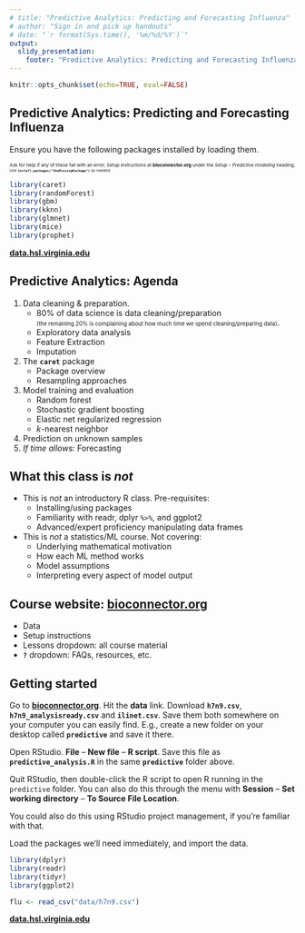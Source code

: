 ```yaml
---
# title: "Predictive Analytics: Predicting and Forecasting Influenza"
# author: "Sign in and pick up handouts"
# date: "`r format(Sys.time(), '%m/%d/%Y')`"
output: 
  slidy_presentation:
    footer: "Predictive Analytics: Predicting and Forecasting Influenza"
---
```


```r
knitr::opts_chunk$set(echo=TRUE, eval=FALSE)
```

## Predictive Analytics: Predicting and Forecasting Influenza {.bigger}

Ensure you have the following packages installed by loading them. 

<small><small><small>Ask for help if any of these fail with an error. Setup instructions at **bioconnector.org** under the _Setup_ -- _Predictive modeling_ heading.</small></small>  
<small><small><small>Use **`install.packages("theMissingPackage")`** as needed.</small></small></small>


```r
library(caret)
library(randomForest)
library(gbm)
library(kknn)
library(glmnet)
library(mice)
library(prophet)
```

**[data.hsl.virginia.edu](http://data.hsl.virginia.edu/)**

## Predictive Analytics: Agenda 

1. Data cleaning & preparation.
    - 80% of data science is data cleaning/preparation <small><small>  
    (the remaining 20% is complaining about how much time we spend cleaning/preparing data)</small></small>.
    - Exploratory data analysis
    - Feature Extraction
    - Imputation
1. The **`caret`** package
    - Package overview
    - Resampling approaches
1. Model training and evaluation
    - Random forest
    - Stochastic gradient boosting
    - Elastic net regularized regression
    - _k_-nearest neighbor
1. Prediction on unknown samples
1. _If time allows:_ Forecasting

## What this class is _not_ {.bigger}

- This is _not_ an introductory R class. Pre-requisites: 
    - Installing/using packages
    - Familiarity with readr, dplyr `%>%`, and ggplot2
    - Advanced/expert proficiency manipulating data frames
- This is _not_ a statistics/ML course. Not covering:
    - Underlying mathematical motivation
    - How each ML method works
    - Model assumptions
    - Interpreting every aspect of model output

## Course website: **[bioconnector.org](http://bioconnector.org)** {.bigger}

- Data
- Setup instructions
- Lessons dropdown: all course material
- **`?`** dropdown: FAQs, resources, etc.

## Getting started

Go to **[bioconnector.org](http://bioconnector.org)**. Hit the **data** link. Download **`h7n9.csv`**, **`h7n9_analysisready.csv`** and **`ilinet.csv`**. Save them both somewhere on your computer you can easily find. E.g., create a new folder on your desktop called **`predictive`** and save it there.

Open RStudio. **File** -- **New file** -- **R script**. Save this file as **`predictive_analysis.R`** in the same **`predictive`** folder above.

Quit RStudio, then double-click the R script to open R running in the `predictive` folder. You can also do this through the menu with **Session** -- **Set working directory** -- **To Source File Location**.

You could also do this using RStudio project management, if you're familiar with that.

Load the packages we'll need immediately, and import the data.

```r
library(dplyr)
library(readr)
library(tidyr)
library(ggplot2)

flu <- read_csv("data/h7n9.csv")
```

**[data.hsl.virginia.edu](http://data.hsl.virginia.edu/)**
